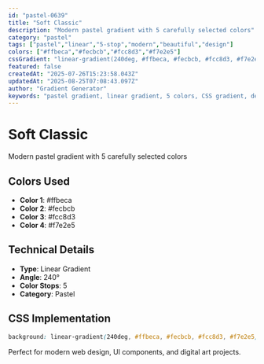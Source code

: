 ```yaml
---
id: "pastel-0639"
title: "Soft Classic"
description: "Modern pastel gradient with 5 carefully selected colors"
category: "pastel"
tags: ["pastel","linear","5-stop","modern","beautiful","design"]
colors: ["#ffbeca","#fecbcb","#fcc8d3","#f7e2e5"]
cssGradient: "linear-gradient(240deg, #ffbeca, #fecbcb, #fcc8d3, #f7e2e5)"
featured: false
createdAt: "2025-07-26T15:23:58.043Z"
updatedAt: "2025-08-25T07:08:43.097Z"
author: "Gradient Generator"
keywords: "pastel gradient, linear gradient, 5 colors, CSS gradient, design, #ffbeca, #fecbcb, #fcc8d3, #f7e2e5"
---
```


# Soft Classic

Modern pastel gradient with 5 carefully selected colors

## Colors Used
- **Color 1**: #ffbeca
- **Color 2**: #fecbcb
- **Color 3**: #fcc8d3
- **Color 4**: #f7e2e5

## Technical Details
- **Type**: Linear Gradient
- **Angle**: 240°
- **Color Stops**: 5
- **Category**: Pastel

## CSS Implementation
```css
background: linear-gradient(240deg, #ffbeca, #fecbcb, #fcc8d3, #f7e2e5);
```

Perfect for modern web design, UI components, and digital art projects.
